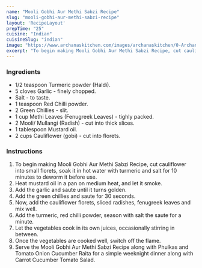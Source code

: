 ---
name: "Mooli Gobhi Aur Methi Sabzi Recipe"
slug: "mooli-gobhi-aur-methi-sabzi-recipe"
layout: 'RecipeLayout'
prepTime: "25"
cuisine: "Indian"
cuisineSlug: "indian"
image: "https://www.archanaskitchen.com/images/archanaskitchen/0-Archanas-Kitchen-Recipes/2017/4-may/Mooli_Gobhi_Aur_Methi_Sabzi_Recipe-2.jpg"
excerpt: "To begin making Mooli Gobhi Aur Methi Sabzi Recipe, cut cauliflower into small florets, soak it in hot water with turmeric and salt for 10 minutes to deworm it before use"
---

### Ingredients

- 1/2 teaspoon Turmeric powder (Haldi).
- 5 cloves Garlic - finely chopped.
- Salt - to taste.
- 1 teaspoon Red Chilli powder.
- 2 Green Chillies - slit.
- 1 cup Methi Leaves (Fenugreek Leaves) - tighly packed.
- 2 Mooli/ Mullangi (Radish) - cut into thick slices.
- 1 tablespoon Mustard oil.
- 2 cups Cauliflower (gobi) - cut into florets.

### Instructions

1. To begin making Mooli Gobhi Aur Methi Sabzi Recipe, cut cauliflower into small florets, soak it in hot water with turmeric and salt for 10 minutes to deworm it before use.
1. Heat mustard oil in a pan on medium heat, and let it smoke.
1. Add the garlic and saute until it turns golden.
1. Add the green chillies and saute for 30 seconds.
1. Now, add the cauliflower florets, sliced radishes, fenugreek leaves and mix well.
1. Add the turmeric, red chilli powder, season with salt the saute for a minute.
1. Let the vegetables cook in its own juices, occasionally stirring in between.
1. Once the vegetables are cooked well, switch off the flame.
1. Serve the Mooli Gobhi Aur Methi Sabzi Recipe along with Phulkas and Tomato Onion Cucumber Raita for a simple weeknight dinner along with Carrot Cucumber Tomato Salad.
